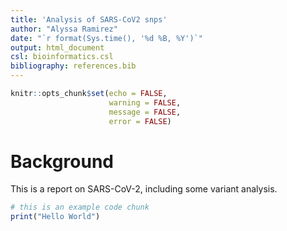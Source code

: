 ```yaml
---
title: 'Analysis of SARS-CoV2 snps'
author: "Alyssa Ramirez"
date: "`r format(Sys.time(), '%d %B, %Y')`"
output: html_document
csl: bioinformatics.csl
bibliography: references.bib
---
```


```r
knitr::opts_chunk$set(echo = FALSE,
                      warning = FALSE,
                      message = FALSE,
                      error = FALSE)
```

# Background

This is a report on SARS-CoV-2, including some variant analysis.

```r
# this is an example code chunk
print("Hello World")
```
